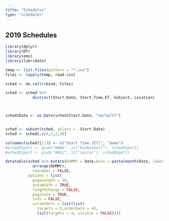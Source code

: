 ```yaml
---
title: "Schedules"
type: "schedules"
---
```

## 2019 Schedules
```r
library(dplyr)
library(DT)
library(emo)
library(lubridate)

temp <- list.files(pattern = "*.csv")
files <- lapply(temp, read.csv)

sched <- do.call(rbind, files)

sched <- sched %>%
            distinct(Start.Date, Start.Time.ET, Subject, Location)



sched$Date <- as.Date(sched$Start.Date, "%m/%d/%Y")


sched <- subset(sched, select = -Start.Date)
sched <- sched[,c(4,1,2,3)]

colnames(sched)[2:3] <- c("Start Time (ET)", "Game")
#sched$Sport <- gsub("WNBA", ji("basketball"), sched$Sport)
#sched$Sport <- gsub("NWSL", ji("soccer"), sched$Sport)

datatable(sched %>% mutate(DUMMY = Date,Date = paste(month(Date, label = TRUE), day(Date))) %>%
            arrange(DUMMY),
            rownames = FALSE,
          options = list(
            pageLength = 20, 
            autoWidth = TRUE, 
            lengthChange = FALSE,
            paginate = TRUE,
            info = FALSE,
            columnDefs = list(list(
              targets = 0,orderData = 4),
              list(targets = 4, visible = FALSE))))

             
```

